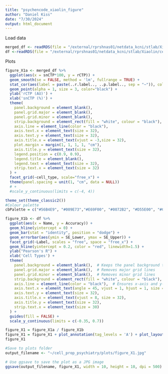```yaml
---
title: "psychencode_xiaolin_figure"
author: "Daniel Kiss"
date: "7/30/2024"
output: html_document
---
```

Load data
```r
merged_df <- readRDS(file = "/external/rprshnas01/netdata_kcni/stlab/Xiaolin/cell_deconv_data/data/Fig1A_scatterplot_merged_df.RData")
df <-readRDS(file = "/external/rprshnas01/netdata_kcni/stlab/Xiaolin/cell_deconv_data/data/correlation_barplot_danpaper_MGP.RData") 
```
 
Plots
```r
figure_X1a <- merged_df %>%
  ggplot(aes(x = snCTP*100, y = rCTP)) +
  geom_smooth(se = FALSE, method = 'lm', fullrange = TRUE) +
  stat_cor(aes(label = paste(..r.label.., ..p.label.., sep = "~")), color = "black", geom = "label", size=10, label.y=3)+
  geom_point(alpha = 1, size = 3, color="black") +
  ylab('rCTP (AU)') + 
  xlab('snCTP (%)') +
  theme(
    panel.background = element_blank(),
    panel.grid.major = element_blank(),
    panel.grid.minor = element_blank(),
    strip.background = element_rect(fill = "white", colour = "black"),
    axis.line = element_line(color = "black"),
    axis.text.x = element_text(size = 32),
    axis.text.y = element_text(size = 32),
    axis.title.x = element_text(vjust = -3,size = 32),
    plot.margin = margin(1, 1, 1, 1, "cm"),
    axis.title.y = element_text(size = 32),
    legend.position = c(0.9, 0.9),
    legend.title = element_blank(),
    legend.text = element_text(size = 32),
    strip.text.x = element_text(size = 32)
  ) +
  facet_grid(~cell_type, scale="free_x") +
  theme(panel.spacing = unit(1, "cm", data = NULL))
  # +
  #scale_y_continuous(limits = c(-4, 4))

theme_set(theme_classic2())
#Colour palette
cbPalette = c("#56B4E9", "#009E73","#E69F00", "#0072B2", "#D55E00", "#CC79A7","#000000","#F0E442")

figure_X1b <- df %>% 
  ggplot(aes(x = Name, y = Accuracy)) + 
  geom_hline(yintercept = 0) + 
  geom_bar(stat = "identity", position = "dodge") + 
  geom_errorbar(aes(ymin = SE_Lower, ymax = SE_Upper)) +
  facet_grid(~Label, scales = "free", space = "free_x") +
  geom_hline(yintercept = 0.2, color = "red", linewidth=1.5) + 
  ylab("Pearson's R") + 
  xlab('Cell Types') + 
  theme(
    panel.background = element_blank(),  # Keeps the panel background transparent
    panel.grid.major = element_blank(),  # Removes major grid lines
    panel.grid.minor = element_blank(),  # Removes minor grid lines
    strip.background = element_rect(fill = "white", colour = "black"),
    axis.line = element_line(color = "black"),  # Ensures x-axis and y-axis lines are visible
    axis.text.x = element_text(angle = 45, vjust = 1, hjust = 1, size = 30),
    axis.text.y = element_text(size = 32),
    axis.title.x = element_text(vjust = 8, size = 32),
    axis.title.y = element_text(size = 32),
    strip.text.x = element_text(size = 30)
  ) +
  guides(fill = FALSE) +
  scale_y_continuous(limits = c(-0.35, 0.7)) 

figure_X1 = figure_X1a / figure_X1b
figure_X1 = figure_X1 + plot_annotation(tag_levels = 'A') + plot_layout(heights = c(2,1)) & theme(plot.tag = element_text(size = 25))
figure_X1

#Save to plots folder
output_filename <- "~/cell_prop_psychiatry/plots/figure_X1.jpg"

# Use ggsave to save the plot as a JPG image
ggsave(output_filename, figure_X1, width = 10, height = 10, dpi = 500)
```
 
